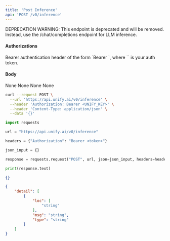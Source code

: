 ```yaml
---
title: 'Post Inference'
api: 'POST /v0/inference'
---
```

DEPRECATION WARNING: This endpoint is deprecated and will be removed. Instead,
use the /chat/completions endpoint for LLM inference.

#### Authorizations

<ParamField header="Authorization" type="string" required="true">
  Bearer authentication header of the form `Bearer <token>`, where `<token>` is your auth token.
</ParamField>

#### Body

<ParamField body="model" type="string" required="true">
None
</ParamField>

<ParamField body="provider" type="string" required="true">
None
</ParamField>

<ParamField body="arguments" type="object" required="true">
None
</ParamField>

<ParamField body="signature" type="string | null" >
None
</ParamField>

<RequestExample>

```bash cURL
curl --request POST \
  --url 'https://api.unify.ai/v0/inference' \
  --header 'Authorization: Bearer <UNIFY_KEY>' \
  --header 'Content-Type: application/json' \
  --data '{}'
```

```python Python
import requests

url = "https://api.unify.ai/v0/inference"

headers = {"Authorization": "Bearer <token>"}

json_input = {}

response = requests.request("POST", url, json=json_input, headers=headers)

print(response.text)
```

</RequestExample>
<ResponseExample>

```json 200
{}
```

```json 422
{
    "detail": [
        {
            "loc": [
                "string"
            ],
            "msg": "string",
            "type": "string"
        }
    ]
}
```

</ResponseExample>
